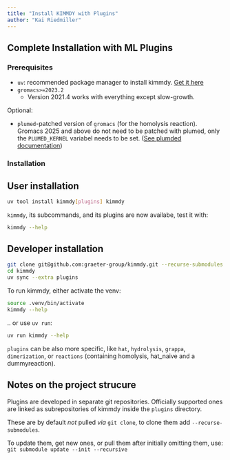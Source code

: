 ```yaml
---
title: "Install KIMMDY with Plugins"
author: "Kai Riedmiller"
---
```


## Complete Installation with ML Plugins

### Prerequisites

- `uv`: recommended package manager to install kimmdy. [Get it here](https://docs.astral.sh/uv/getting-started/installation/)
- `gromacs>=2023.2` 
  - Version 2021.4 works with everything except slow-growth.

Optional:

- `plumed`-patched version of `gromacs` (for the homolysis reaction).
  Gromacs 2025 and above do not need to be patched with plumed, only the `PLUMED_KERNEL` variabel needs to be set.
    ([See plumded documentation](https://www.plumed.org/doc-v2.9/user-doc/html/_installation.html))

### Installation

::: {.panel-tabset}

## User installation

```bash
uv tool install kimmdy[plugins] kimmdy
```

`kimmdy`, its subcommands, and its plugins are now availabe, test it with:

```bash
kimmdy --help
```


## Developer installation

```bash
git clone git@github.com:graeter-group/kimmdy.git --recurse-submodules
cd kimmdy
uv sync --extra plugins
```

To run kimmdy, either activate the venv:

```bash
source .venv/bin/activate
kimmdy --help
```

.. or use `uv run`:

```bash
uv run kimmdy --help
```
:::

`plugins` can be also more specific, like `hat`, `hydrolysis`, `grappa`, 
`dimerization`, or `reactions` (containing homolysis, hat_naive and a dummyreaction).


## Notes on the project strucure

Plugins are developed in separate git repositories.
Officially supported ones are linked as subrepositories of kimmdy inside 
the `plugins` directory.

These are by default *not* pulled *via* `git clone`, to clone them add `--recurse-submodules`.

To update them, get new ones, or pull them after initially omitting them, use:  
`git submodule update --init --recursive`




